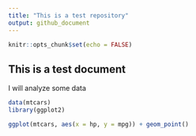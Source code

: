 ```yaml
---
title: "This is a test repository"
output: github_document
---
```


```r
knitr::opts_chunk$set(echo = FALSE)
```

## This is a test document

I will analyze some data 

```r
data(mtcars)
library(ggplot2)

ggplot(mtcars, aes(x = hp, y = mpg)) + geom_point()
```

